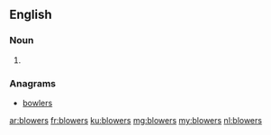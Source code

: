 ==English==

===Noun===
{{head|en}}

# {{plural of|blower}}

===Anagrams===
* [[bowlers#English|bowlers]]

[[ar:blowers]]
[[fr:blowers]]
[[ku:blowers]]
[[mg:blowers]]
[[my:blowers]]
[[nl:blowers]]